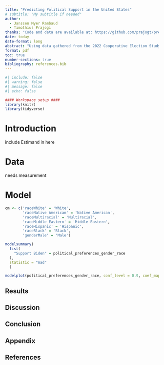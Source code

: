 ```yaml
---
title: "Predicting Political Support in the United States"
# subtitle: "My subtitle if needed"
author: 
  - Janssen Myer Rambaud
  - Timothius Prajogi
thanks: "Code and data are available at: https://github.com/prajogt/predicting_political_support_us.git ."
date: today
date-format: long
abstract: "Using data gathered from the 2022 Cooperative Election Study (CES), we navigate through the various possible factors that influence a US citizen's voting decision. By examining a representative sample of 60 000 Americans, we can discern patterns in beliefs and personal backgrounds—ranging from gun control and student loan stances to race, religion, and educational background. This paper discusses the impact these individual factors may have towards predicting a voter's alignment, as well as how multiple factors can coalign to portray a more substantial impact. We aim to highlight these correlations and their potential implications with future elections."
format: pdf
toc: true
number-sections: true
bibliography: references.bib
---
```


```r
#| include: false
#| warning: false
#| message: false
#| echo: false

#### Workspace setup ####
library(knitr)
library(tidyverse)

```


# Introduction
include Estimand in here

# Data
needs measurement

# Model

```r


cm <- c('raceWhite' = 'White',
        'raceNative American' = 'Native American', 
        'raceMultiracial' = 'Multiracial',
        'raceMiddle Eastern' = 'Middle Eastern',
        'raceHispanic' = 'Hispanic',
        'raceBlack' = 'Black',
        'genderMale' = 'Male')

modelsummary(
  list(
    "Support Biden" = political_preferences_gender_race
  ),
  statistic = "mad"
  )

modelplot(political_preferences_gender_race, conf_level = 0.9, coef_map = cm) + labs(x = "90 per cent credibility interval")
```


## Results

## Discussion

## Conclusion

## Appendix

## References
